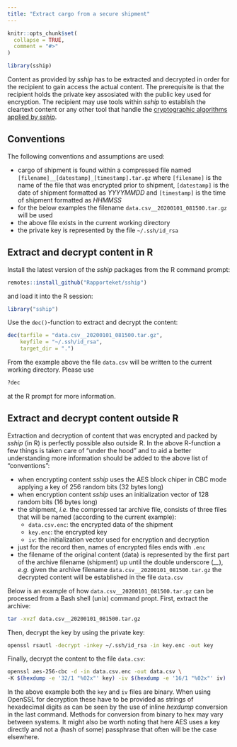```yaml
---
title: "Extract cargo from a secure shipment"
---
```


```r
knitr::opts_chunk$set(
  collapse = TRUE,
  comment = "#>"
)
```

```r
library(sship)
```

Content as provided by _sship_ has to be extracted and decrypted in order for the recipient to gain access the actual content. The prerequisite is that the recipient holds the private key assosiated with the public key used for encryption. The recipient may use tools within _sship_ to establish the cleartext content or any other tool that handle the [cryptographic algorithms applied by _sship_](https://rapporteket.github.io/sship/articles/overview.html).

## Conventions
The following conventions and assumptions are used:

- cargo of shipment is found within a compressed file named ```[filename]__[datestamp]_[timestamp].tar.gz``` where ```[filename]``` is the name of the file that was encrypted prior to shipment, ```[datestamp]``` is the date of shipment formatted as _YYYYMMDD_ and ```[timestamp]``` is the time of shipment formatted as _HHMMSS_
- for the below examples the filename ```data.csv__20200101_081500.tar.gz``` will be used
- the above file exists in the current working directory
- the private key is represented by the file ```~/.ssh/id_rsa```


## Extract and decrypt content in R
Install the latest version of the _sship_ packages from the R command prompt:
```r
remotes::install_github("Rapporteket/sship")
```
and load it into the R session:
```r
library("sship")
```
Use the ```dec()```-function to extract and decrypt the content:
```r
dec(tarfile = "data.csv__20200101_081500.tar.gz",
    keyfile = "~/.ssh/id_rsa",
    target_dir = ".")
```
From the example above the file ```data.csv``` will be written to the current working directory. Please use
```r
?dec
```
at the R prompt for more information.

## Extract and decrypt content outside R
Extraction and decryption of content that was encrypted and packed by _sship_ (in R) is perfectly possible also outside R. In the above R-function a few things is taken care of "under the hood" and to aid a better understanding more information should be added to the above list of "conventions":

- when encrypting content _sship_ uses the AES block chiper in CBC mode applying a key of 256 random bits (32 bytes long)
- when encryption content _sship_ uses an initialization vector of 128 random bits (16 bytes long)
- the shipment, _i.e._ the compressed tar archive file, consists of three files that will be named (according to the current example):
  - ```data.csv.enc```: the encrypted data of the shipment
  - ```key.enc```: the encrypted key
  - ```iv```: the initialization vector used for encryption and decryption
- just for the record then, names of encrypted files ends with ```.enc```
- the filename of the original content (data) is represented by the first part of the archive filename (shipment) up until the double underscore (_\_\__), _e.g._ given the archive filename ```data.csv__20200101_081500.tar.gz``` the decrypted content will be established in the file ```data.csv```

Below is an example of how ```data.csv__20200101_081500.tar.gz``` can be processed from a Bash shell (unix) command propt.
First, extract the archive:
```bash
tar -xvzf data.csv__20200101_081500.tar.gz
```
Then, decrypt the key by using the private key:
```bash
openssl rsautl -decrypt -inkey ~/.ssh/id_rsa -in key.enc -out key
```
Finally, decrypt the content to the file ```data.csv```:
```bash
openssl aes-256-cbc -d -in data.csv.enc -out data.csv \
-K $(hexdump -e '32/1 "%02x"' key) -iv $(hexdump -e '16/1 "%02x"' iv)
```

In the above example both the ```key``` and ```iv``` files are binary. When using OpenSSL for decryption these have to be provided as strings of hexadecimal digits as can be seen by the use of inline _hexdump_ conversion in the last command. Methods for conversion from binary to hex may vary between systems. It might also be worth noting that here AES uses a key directly and not a (hash of some) passphrase that often will be the case elsewhere.

